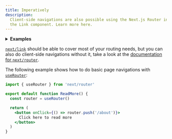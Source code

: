 ```yaml
---
title: Imperatively
description:
  Client-side navigations are also possible using the Next.js Router instead of
  the Link component. Learn more here.
---
```


<details>
  <summary>
    <b>Examples</b>
  </summary>
  <ul>
    <li>
      <a href='https://github.com/vercel/next.js/tree/canary/examples/using-router'>
        Using Router
      </a>
    </li>
  </ul>
</details>

[`next/link`](/docs/api-reference/next/link.md) should be able to cover most of
your routing needs, but you can also do client-side navigations without it, take
a look at the
[documentation for `next/router`](/docs/api-reference/next/router.md).

The following example shows how to do basic page navigations with
[`useRouter`](/docs/api-reference/next/router.md#useRouter):

```jsx
import { useRouter } from 'next/router'

export default function ReadMore() {
  const router = useRouter()

  return (
    <button onClick={() => router.push('/about')}>
      Click here to read more
    </button>
  )
}
```
